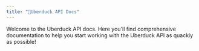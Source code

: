 ```yaml
---
title: "🦆Uberduck API Docs"
---
```

Welcome to the Uberduck API docs. Here you'll find comprehensive documentation to help you start working with the Uberduck API as quackly as possible!

<CardGroup cols={2}>
    <Card title="Guides" icon="book" href="/guides"></Card>
    <Card title="API Reference" icon="code" href="/reference"></Card>
</CardGroup>